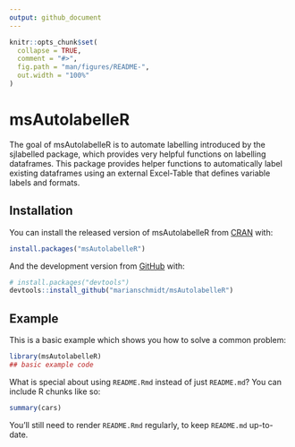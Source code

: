```yaml
---
output: github_document
---
```


<!-- README.md is generated from README.Rmd. Please edit that file -->

```r
knitr::opts_chunk$set(
  collapse = TRUE,
  comment = "#>",
  fig.path = "man/figures/README-",
  out.width = "100%"
)
```
# msAutolabelleR

<!-- badges: start -->
<!-- badges: end -->

The goal of msAutolabelleR is to automate labelling introduced by the sjlabelled package, which provides very helpful functions 
on labelling dataframes.
This package provides helper functions to automatically label existing dataframes using an external
Excel-Table that defines variable labels and formats.

## Installation

You can install the released version of msAutolabelleR from [CRAN](https://CRAN.R-project.org) with:

``` r
install.packages("msAutolabelleR")
```

And the development version from [GitHub](https://github.com/) with:

``` r
# install.packages("devtools")
devtools::install_github("marianschmidt/msAutolabelleR")
```
## Example

This is a basic example which shows you how to solve a common problem:

```r
library(msAutolabelleR)
## basic example code
```

What is special about using `README.Rmd` instead of just `README.md`? You can include R chunks like so:

```r
summary(cars)
```

You'll still need to render `README.Rmd` regularly, to keep `README.md` up-to-date.

